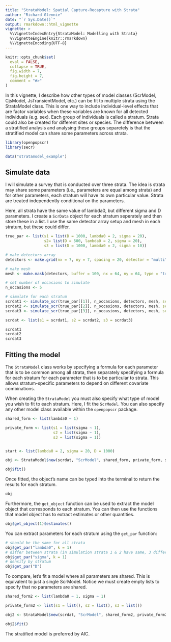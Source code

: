 ```yaml
---
title: "StrataModel: Spatial Capture-Recapture with Strata"
author: "Richard Glennie"
date: "`r Sys.Date()`"
output: rmarkdown::html_vignette
vignette: >
  %\VignetteIndexEntry{StrataModel: Modelling with Strata}
  %\VignetteEngine{knitr::rmarkdown}
  %\VignetteEncoding{UTF-8}
---
```


```r
knitr::opts_chunk$set(
  eval = FALSE, 
  collapse = TRUE,
  fig.width = 7, 
  fig.height = 7, 
  comment = "#>"
)
```

In this vignette, I describe how other types of model classes (ScrModel, CjsModel, JsTransientModel, etc.) can be 
fit to multiple strata using the StrataModel class. This is one way to include individual-level effects that
are factor variables when these variables are known for all detected individuals (e.g. sex). Each group of individuals is called a stratum. Strata could also be created for different sites or species. The 
difference between a stratified analysis and analysing these groups separetely is that the stratified 
model can share some parameters across strata.  

```r
library(openpopscr)
library(secr)
```
```r
data("stratamodel_example")
```
## Simulate data

I will simulate a survey that is conducted over three strata. The idea is strata
may share some parameters (i.e., parameters are equal among strata) and for
other parameters, each stratum will have its own particular value. Strata are
treated independently conditional on the parameters. 

Here, all strata have the same value of lambda0, but different sigma and D parameters. 
I create a <code>ScrData</code> object for each stratum seperately and then
store these in a list. I use the same detector array setup and mesh in each stratum, but
these could differ. 

```r
true_par <- list(s1 = list(D = 1000, lambda0 = 2, sigma = 20), 
                 s2= list(D = 500, lambda0 = 2, sigma = 20), 
                 s3 = list(D = 1000, lambda0 = 2, sigma = 10))

# make detectors array 
detectors <- make.grid(nx = 7, ny = 7, spacing = 20, detector = "multi")

# make mesh 
mesh <- make.mask(detectors, buffer = 100, nx = 64, ny = 64, type = "trapbuffer")

# set number of occasions to simulate
n_occasions <- 5 

# simulate for each stratum
scrdat1 <- simulate_scr(true_par[[1]], n_occasions, detectors, mesh, seed = 15483)
scrdat2 <- simulate_scr(true_par[[2]], n_occasions, detectors, mesh, seed = 79696)
scrdat3 <- simulate_scr(true_par[[3]], n_occasions, detectors, mesh, seed = 43523)

scrdat <- list(s1 = scrdat1, s2 = scrdat2, s3 = scrdat3)
```

```r
scrdat1
scrdat2
scrdat3

```

## Fitting the model

The <code>StrataModel</code> class works by specifying a formula for each 
parameter that is to be common among all strata, then separately specifying a
formula for each stratum for each parameter that is to be particular to strata. 
This allows stratum-specific parameters to depend on different covariate combinations. 

When creating the <code>StrataModel</code> you must also specify what type of 
model you wish to fit to each stratum. Here, I fit the <code>ScrModel</code>.
You can also specify any other model class available within the <code>openpopscr</code>
package. 

```r
shared_form <- list(lambda0 ~ 1)

private_form <- list(s1 = list(sigma ~ 1),
                     s2 = list(sigma ~ 1), 
                     s3 = list(sigma ~ 1))


start <- list(lambda0 = 2, sigma = 20, D = 1000)

obj <- StrataModel$new(scrdat, "ScrModel", shared_form, private_form, start)
```

```r
obj$fit()
```

Once fitted, the object's name can be typed into the terminal to return 
the results for each stratum. 

```r
obj
```

Furthermore, the <code>get_object</code> function can be used to extract
the model object that corresponds to each stratum. You can then use the
functions that model object has to extract estimates or other quantities. 

```r
obj$get_object(1)$estimates()
```

You can extract parameters for each stratum using the <code>get_par</code>
function:

```r
# should be the same for all strata
obj$get_par("lambda0", k = 1)
# differ between strata (in simulation strata 1 & 2 have same, 3 differs)
obj$get_par("sigma", k = 1)
# density by stratum
obj$get_par("D")
```

To compare, let's fit a model where all parameters are shared. This is equivalent to just a single ScrModel. Notice we must create empty lists to specify that no parameters are shared. 

```r
shared_form2 <- list(lambda0 ~ 1, sigma ~ 1)

private_form2 <- list(s1 = list(), s2 = list(), s3 = list())

obj2 <- StrataModel$new(scrdat, "ScrModel", shared_form2, private_form2, start)

obj2$fit()
```

The stratified model is preferred by AIC. 
